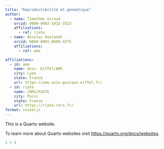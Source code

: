 ---
title: "Reproductibilité et géomatique"
author:
  - name: Timothée Giraud
    orcid: 0000-0002-1932-3323
    affiliations: 
      - ref: riate
  - name: Nicolas Roelandt
    orcid: 0000-0001-9698-4275
    affiliations: 
      - ref: ame

affiliations:
  - id: ame
    name: Univ. Eiffel/AME
    city: Lyon
    state: France
    url: https://ame.univ-gustave-eiffel.fr/
  - id: riate
    name: CNRS/RIATE
    city: Paris
    state: France
    url: https://riate.cnrs.fr/
format: revealjs
---

This is a Quarto website.

To learn more about Quarto websites visit <https://quarto.org/docs/websites>.

```{r}
1 + 1
```
